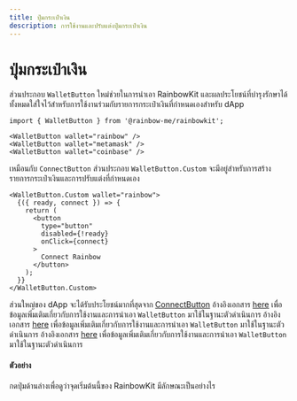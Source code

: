 ```yaml
---
title: ปุ่มกระเป๋าเงิน
description: การใช้งานและปรับแต่งปุ่มกระเป๋าเงิน
---
```


# ปุ่มกระเป๋าเงิน

ส่วนประกอบ `WalletButton` ใหม่ช่วยในการนำเอา RainbowKit และผลประโยชน์ที่บำรุงรักษาได้ทั้งหมดใส่ใจไว้สำหรับการใช้งานร่วมกับรายการกระเป๋าเงินที่กำหนดเองสำหรับ dApp

```tsx
import { WalletButton } from '@rainbow-me/rainbowkit';

<WalletButton wallet="rainbow" />
<WalletButton wallet="metamask" />
<WalletButton wallet="coinbase" />
```

เหมือนกับ `ConnectButton` ส่วนประกอบ `WalletButton.Custom` จะมีอยู่สำหรับการสร้างรายการกระเป๋าเงินและการปรับแต่งที่กำหนดเอง

```tsx
<WalletButton.Custom wallet="rainbow">
  {({ ready, connect }) => {
    return (
      <button
        type="button"
        disabled={!ready}
        onClick={connect}
      >
        Connect Rainbow
      </button>
    );
  }}
</WalletButton.Custom>
```

ส่วนใหญ่ของ dApp จะได้รับประโยชน์มากที่สุดจาก [ConnectButton](https://www.rainbowkit.com/docs/connect-button) อ้างอิงเอกสาร [here](https://www.rainbowkit.com/docs/wallet-button) เพื่อข้อมูลเพิ่มเติมเกี่ยวกับการใช้งานและการนำเอา `WalletButton` มาใช้ในฐานะตัวดำเนินการ อ้างอิงเอกสาร [here](https://www.rainbowkit.com/docs/wallet-button) เพื่อข้อมูลเพิ่มเติมเกี่ยวกับการใช้งานและการนำเอา `WalletButton` มาใช้ในฐานะตัวดำเนินการ อ้างอิงเอกสาร [here](https://www.rainbowkit.com/docs/wallet-button) เพื่อข้อมูลเพิ่มเติมเกี่ยวกับการใช้งานและการนำเอา `WalletButton` มาใช้ในฐานะตัวดำเนินการ

#### ตัวอย่าง

กดปุ่มด้านล่างเพื่อดูว่าจุดเริ่มต้นนี้ของ RainbowKit มีลักษณะเป็นอย่างไร

<WalletButtonDemo />
